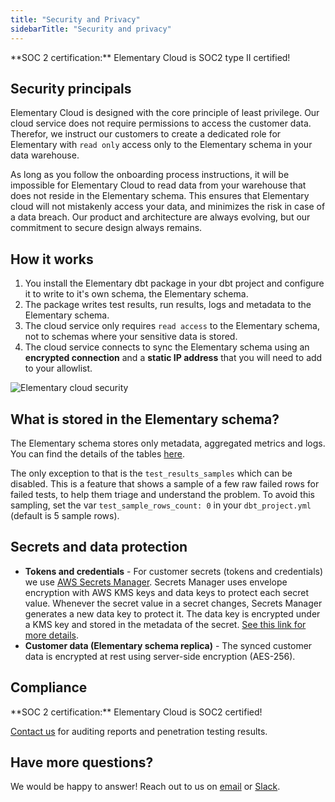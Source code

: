 ```yaml
---
title: "Security and Privacy"
sidebarTitle: "Security and privacy"
---
```


<Check>
  **SOC 2 certification:** Elementary Cloud is SOC2 type II certified!
</Check>

## Security principals

Elementary Cloud is designed with the core principle of least privilege.
Our cloud service does not require permissions to access the customer data.
Therefor, we instruct our customers to create a dedicated role for Elementary with `read only` access only to the Elementary schema in your data warehouse.

As long as you follow the onboarding process instructions, it will be impossible for Elementary Cloud to read data from your warehouse that does not reside in the Elementary schema.
This ensures that Elementary cloud will not mistakenly access your data, and minimizes the risk in case of a data breach.
Our product and architecture are always evolving, but our commitment to secure design always remains.

## How it works

1. You install the Elementary dbt package in your dbt project and configure it to write to it's own schema, the Elementary schema.
2. The package writes test results, run results, logs and metadata to the Elementary schema.
3. The cloud service only requires `read access` to the Elementary schema, not to schemas where your sensitive data is stored.
4. The cloud service connects to sync the Elementary schema using an **encrypted connection** and a **static IP address** that you will need to add to your allowlist.

<Frame>
  <img
    src="https://res.cloudinary.com/diuctyblm/image/upload/v1691406627/elementary_cloud_architecture.png"
    alt="Elementary cloud security"
  />
</Frame>

## What is stored in the Elementary schema?

The Elementary schema stores only metadata, aggregated metrics and logs.
You can find the details of the tables [here](/guides/modules-overview/dbt-package).

The only exception to that is the `test_results_samples` which can be disabled. This is a feature that shows a sample of a few raw failed rows for failed tests, to help them triage and understand the problem.
To avoid this sampling, set the var `test_sample_rows_count: 0` in your `dbt_project.yml` (default is 5 sample rows).

## Secrets and data protection

- **Tokens and credentials** - For customer secrets (tokens and credentials) we use [AWS Secrets Manager](https://docs.aws.amazon.com/secretsmanager/latest/userguide/intro.html). Secrets Manager uses envelope encryption with AWS KMS keys and data keys to protect each secret value. Whenever the secret value in a secret changes, Secrets Manager generates a new data key to protect it. The data key is encrypted under a KMS key and stored in the metadata of the secret. [See this link for more details](https://docs.aws.amazon.com/secretsmanager/latest/userguide/intro.html).
- **Customer data (Elementary schema replica)** - The synced customer data is encrypted at rest using server-side encryption (AES-256).

## Compliance

<Check>
  **SOC 2 certification:** Elementary Cloud is SOC2 certified!
</Check>

[Contact us](mailto:legal@elementary-data.com) for auditing reports and penetration testing results.

## Have more questions?

We would be happy to answer!
Reach out to us on [email](mailto:legal@elementary-data.com) or [Slack](https://join.slack.com/t/elementary-community/shared_invite/zt-1b9vogqmq-y~IRhc2396CbHNBXLsrXcA).
